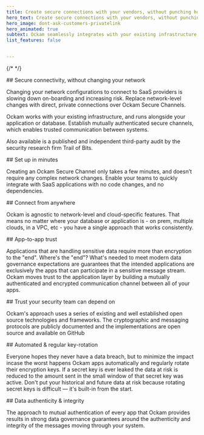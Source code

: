 ```yaml
---
title: Create secure connections with your vendors, without punching holes in your network
hero_text: Create secure connections with your vendors, without punching holes in your network
hero_image: dont-ask-customers-privatelink
hero_animated: true
subtext: Ockam seamlessly integrates with your existing infrastructure, enabling secure connectivity without the complexity or security threats
list_features: false


---
```


{/* <!-- vale off --> */}

<SideBySidePanel textOrientation="left" image="">
## Secure connectivity,  without changing your network

Changing your network configurations to connect to SaaS providers is slowing down on-boarding and increasing risk. Replace network-level changes with direct, private connections over Ockam Secure Channels. 


Ockam works with your existing infrastructure, and runs alongside your application or database. Establish mutually authenticated secure channels, which enables trusted communication between systems.

Also available is a published and independent third-party audit by the security research firm Trail of Bits.

</SideBySidePanel>

<SideBySidePanel textOrientation="left" image="">
## Set up in minutes

Creating an Ockam Secure Channel only takes a few minutes, and doesn’t require any complex network changes. Enable your teams to quickly integrate with SaaS applications with no code changes, and no dependencies.

</SideBySidePanel>

<SideBySidePanel textOrientation="right" image="" animate>
## Connect from anywhere

Ockam is agnostic to network-level and cloud-specific features. That means no matter where your database or application is - on prem, multiple clouds, in a VPC, etc -  you have a single approach that works consistently. 

</SideBySidePanel>

<SideBySidePanel textOrientation="left" image="kafka-encrypted-ockam">
## App-to-app trust

Applications that are handling sensitive data require more than encryption
to the "end". Where's the "end"? What's needed to meet modern data governance 
expectations are guarantees that the intended applications are exclusively the
apps that can participate in a sensitive message stream. Ockam moves trust to 
the application layer by building a mutually authenticated and encrypted 
communication channel between all of your apps.
</SideBySidePanel>

<SideBySidePanel textOrientation="right" image="" animate>
## Trust your security team can depend on

Ockam's approach uses a series of existing and well established open source technologies and frameworks. The cryptographic and messaging protocols are publicly documented and the implementations are open source and available on GitHub
</SideBySidePanel>

<SideBySidePanel textOrientation="left" image="automated-key-rotation">
## Automated & regular key-rotation

Everyone hopes they never have a data breach, but to minimize the impact incase
the worst happens Ockam apps automatically and regularly rotate their encryption
keys. If a secret key is ever leaked the data at risk is reduced to the amount sent
in the small window of that secret key was active. Don't put your 
historical and future data at risk because rotating secret keys is difficult &mdash; 
it's built-in from the start.
</SideBySidePanel>

<SideBySidePanel textOrientation="right" image="guaranteed-authenticity">
## Data authenticity & integrity

The approach to mutual authentication of every app that Ockam provides results
in strong data governance guarantees around the authenticity and integrity of 
the messages moving through your system. 
</SideBySidePanel>
